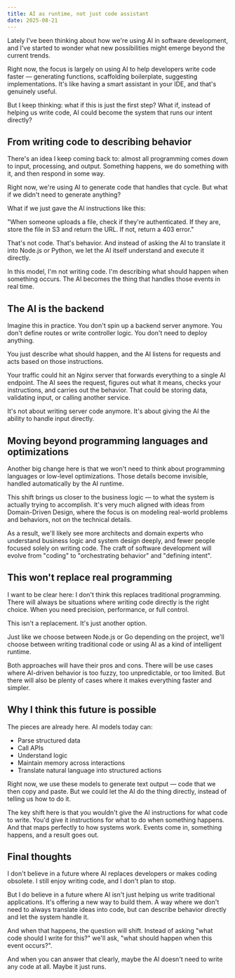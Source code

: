 ```yaml
---
title: AI as runtime, not just code assistant
date: 2025-08-21
---
```


Lately I've been thinking about how we're using AI in software development, and I've started to wonder what new possibilities might emerge beyond the current trends.

Right now, the focus is largely on using AI to help developers write code faster — generating functions, scaffolding boilerplate, suggesting implementations. It's like having a smart assistant in your IDE, and that's genuinely useful.

But I keep thinking: what if this is just the first step? What if, instead of helping us write code, AI could become the system that runs our intent directly?

## From writing code to describing behavior

There's an idea I keep coming back to: almost all programming comes down to input, processing, and output. Something happens, we do something with it, and then respond in some way.

Right now, we're using AI to generate code that handles that cycle. But what if we didn't need to generate anything?

What if we just gave the AI instructions like this:

"When someone uploads a file, check if they're authenticated. If they are, store the file in S3 and return the URL. If not, return a 403 error."

That's not code. That's behavior. And instead of asking the AI to translate it into Node.js or Python, we let the AI itself understand and execute it directly.

In this model, I'm not writing code. I'm describing what should happen when something occurs. The AI becomes the thing that handles those events in real time.

## The AI is the backend

Imagine this in practice. You don't spin up a backend server anymore. You don't define routes or write controller logic. You don't need to deploy anything.

You just describe what should happen, and the AI listens for requests and acts based on those instructions.

Your traffic could hit an Nginx server that forwards everything to a single AI endpoint. The AI sees the request, figures out what it means, checks your instructions, and carries out the behavior. That could be storing data, validating input, or calling another service.

It's not about writing server code anymore. It's about giving the AI the ability to handle input directly.

## Moving beyond programming languages and optimizations

Another big change here is that we won't need to think about programming languages or low-level optimizations. Those details become invisible, handled automatically by the AI runtime.

This shift brings us closer to the business logic — to what the system is actually trying to accomplish. It's very much aligned with ideas from Domain-Driven Design, where the focus is on modeling real-world problems and behaviors, not on the technical details.

As a result, we'll likely see more architects and domain experts who understand business logic and system design deeply, and fewer people focused solely on writing code. The craft of software development will evolve from "coding" to "orchestrating behavior" and "defining intent".

## This won't replace real programming

I want to be clear here: I don't think this replaces traditional programming. There will always be situations where writing code directly is the right choice. When you need precision, performance, or full control.

This isn't a replacement. It's just another option.

Just like we choose between Node.js or Go depending on the project, we'll choose between writing traditional code or using AI as a kind of intelligent runtime.

Both approaches will have their pros and cons. There will be use cases where AI-driven behavior is too fuzzy, too unpredictable, or too limited. But there will also be plenty of cases where it makes everything faster and simpler.

## Why I think this future is possible

The pieces are already here. AI models today can:

- Parse structured data
- Call APIs
- Understand logic
- Maintain memory across interactions
- Translate natural language into structured actions

Right now, we use these models to generate text output — code that we then copy and paste. But we could let the AI do the thing directly, instead of telling us how to do it.

The key shift here is that you wouldn't give the AI instructions for what code to write. You'd give it instructions for what to do when something happens. And that maps perfectly to how systems work. Events come in, something happens, and a result goes out.

## Final thoughts

I don't believe in a future where AI replaces developers or makes coding obsolete. I still enjoy writing code, and I don't plan to stop.

But I do believe in a future where AI isn't just helping us write traditional applications. It's offering a new way to build them. A way where we don't need to always translate ideas into code, but can describe behavior directly and let the system handle it.

And when that happens, the question will shift. Instead of asking "what code should I write for this?" we'll ask, "what should happen when this event occurs?".

And when you can answer that clearly, maybe the AI doesn't need to write any code at all. Maybe it just runs.